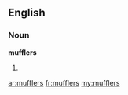 ==English==

===Noun===
'''mufflers'''

# {{plural of|[[muffler]]}}

[[ar:mufflers]]
[[fr:mufflers]]
[[my:mufflers]]